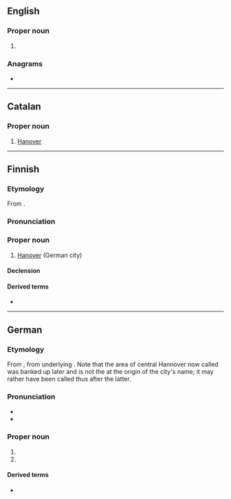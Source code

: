 ==English==

===Proper noun===
{{en-proper noun}}

# {{alternative spelling of|en|Hanover}}

===Anagrams===
* {{anagrams|en|a=aehnnorv|Vanhorne}}

----

==Catalan==

===Proper noun===
{{ca-proper noun}}

# [[Hanover]]

----

==Finnish==

===Etymology===
From {{der|fi|de|Hannover}}.

===Pronunciation===
{{fi-p|han%o(:)ver}}

===Proper noun===
{{fi-proper noun}}

# [[Hanover]] (German city)

====Declension====
{{fi-decl-risti|n=sg|Hannover|||a|i=0}}

====Derived terms====
* {{l|fi|hannoverinvihikoira}}

----

==German==
{{wikipedia|lang=de}}

===Etymology===
From {{bor|de|gml|-}}, from underlying {{m|gml|[[an]]/[[up]] [[den]] [[hôen]] [[ôver]]|t=on the high shore/bank}}. Note that the area of central Hannover now called {{m|de||Am Hohen Ufer}} was banked up later and is not the at the origin of the city's name; it may rather have been called thus after the latter.

===Pronunciation===
* {{IPA|de|/haˈnoːfɐ/}}
* {{audio|de|De-Hannover.ogg|Audio}}

===Proper noun===
{{de-proper noun|toponym}}

# {{place|de|caplc|s/Lower Saxony|c/Germany}}
# {{place|de|former province|kingdom/Prussia|in modern|c/Germany}}

====Derived terms====
* {{l|de|Hannoveraner}}